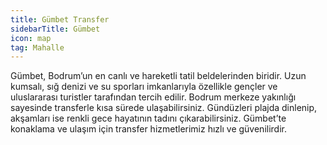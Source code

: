 ```yaml
---
title: Gümbet Transfer
sidebarTitle: Gümbet
icon: map
tag: Mahalle
---
```


Gümbet, Bodrum’un en canlı ve hareketli tatil beldelerinden biridir. Uzun kumsalı, sığ denizi ve su sporları imkanlarıyla özellikle gençler ve uluslararası turistler tarafından tercih edilir. Bodrum merkeze yakınlığı sayesinde transferle kısa sürede ulaşabilirsiniz. Gündüzleri plajda dinlenip, akşamları ise renkli gece hayatının tadını çıkarabilirsiniz. Gümbet’te konaklama ve ulaşım için transfer hizmetlerimiz hızlı ve güvenilirdir.
